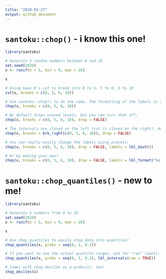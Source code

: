 ```yaml
---
title: "2020-02-27"
output: github_document
---
```


# `santoku::chop()` - i know this one!

```r
library(santoku)

# Generate 5 random numbers between 0 and 10
set.seed(2020)
x <- runif(n = 5, min = 0, max = 10)

x

# Using base R's cut to break into 0 to 5, 5 to 6, 6 to 10
cut(x, breaks = c(0, 5, 6, 10))

# Use santoku::chop() to do the same. The formatting of the labels is a nicer! Who doesn't like a space after a comma?
chop(x, breaks = c(0, 5, 6, 10))

# By default drops unused levels, but you can turn that off:
chop(x, breaks = c(0, 5, 6, 10), drop = FALSE)

# The intervals are closed on the left (cut is closed on the right), but you can change that, too!
chop(x, breaks = brk_right(c(0, 5, 6, 10)), drop = FALSE)

# You can really easily change the labels using presets:
chop(x, breaks = c(0, 5, 6, 10), drop = FALSE, labels = lbl_dash())

# Or by making your own!
chop(x, breaks = c(0, 5, 6, 10), drop = FALSE, labels = lbl_format("%s to %s"))
```

# `santoku::chop_quantiles()` - new to me!

```r
library(santoku)

# Generate 5 numbers from 0 to 10
set.seed(2020)
x <- runif(n = 5, min = 0, max = 10)

x

# Use chop_quantiles to easily chop data into quantiles!
chop_quantiles(x, probs = seq(0, 1, 0.2))

# If you want to see the actual quantile ranges, ask for "raw" labels:
chop_quantiles(x, probs = seq(0, 1, 0.2), lbl_intervals(raw = TRUE))

# Comes with chop_deciles as a prebuilt, too!
chop_deciles(x)
```
